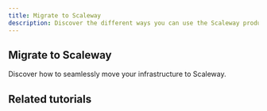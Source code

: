 ```yaml
---
title: Migrate to Scaleway
description: Discover the different ways you can use the Scaleway products to develop your projects.
---
```


## Migrate to Scaleway
Discover how to seamlessly move your infrastructure to Scaleway.


## Related tutorials

<UseCaseList category="migration" />